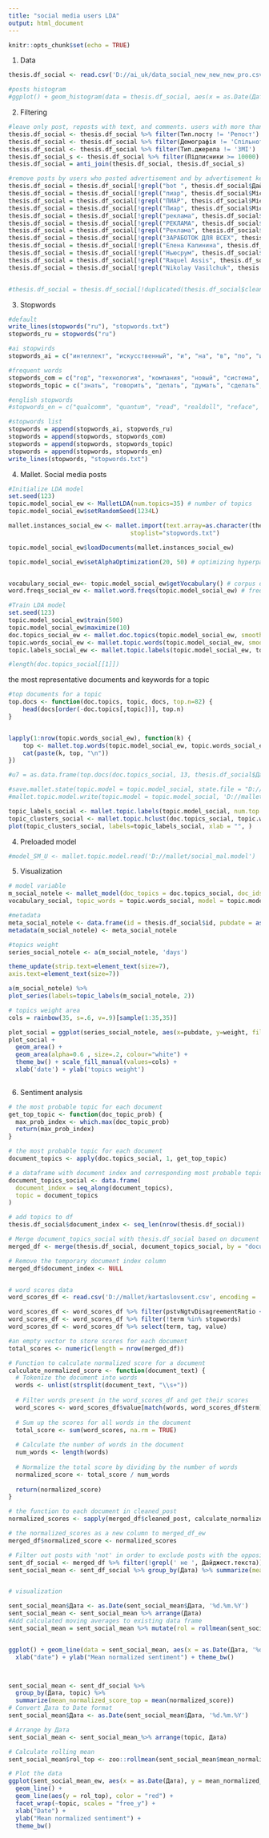 ---
title: "social media users LDA"
output: html_document
---

```{r setup, include=FALSE}
knitr::opts_chunk$set(echo = TRUE)
```

1) Data
```{r}
thesis.df_social <- read.csv('D://ai_uk/data_social_new_new_new_pro.csv', encoding = 'UTF-8')

#posts histogram
#ggplot() + geom_histogram(data = thesis.df_social, aes(x = as.Date(Дата, "%d.%m.%Y")))
```

2) Filtering
```{r}

#leave only post, reposts with text, and comments. users with more than 10000 followers are not considered (mostly, they are news channels)
thesis.df_social <- thesis.df_social %>% filter(Тип.посту != 'Репост')
thesis.df_social <- thesis.df_social %>% filter(Демографія != 'Спільнота')
thesis.df_social <- thesis.df_social %>% filter(Тип.джерела != 'ЗМІ')
thesis.df_social_s <- thesis.df_social %>% filter(Підписники >= 10000)
thesis.df_social = anti_join(thesis.df_social, thesis.df_social_s)

#remove posts by users who posted advertisement and by advertisement keywords 
thesis.df_social = thesis.df_social[!grepl("bot ", thesis.df_social$Дайджест.текста),]
thesis.df_social = thesis.df_social[!grepl("пиар", thesis.df_social$Місце.публікації),]
thesis.df_social = thesis.df_social[!grepl("ПИАР", thesis.df_social$Місце.публікації),]
thesis.df_social = thesis.df_social[!grepl("Пиар", thesis.df_social$Місце.публікації),]
thesis.df_social = thesis.df_social[!grepl("реклама", thesis.df_social$Місце.публікації),]
thesis.df_social = thesis.df_social[!grepl("РЕКЛАМА", thesis.df_social$Місце.публікації),]
thesis.df_social = thesis.df_social[!grepl("Реклама", thesis.df_social$Місце.публікації),]
thesis.df_social = thesis.df_social[!grepl("ЗАРАБОТОК ДЛЯ ВСЕХ", thesis.df_social$Автор),]
thesis.df_social = thesis.df_social[!grepl("Елена Калинина", thesis.df_social$Автор),]
thesis.df_social = thesis.df_social[!grepl("Ньюсрум", thesis.df_social$Автор),]
thesis.df_social = thesis.df_social[!grepl("Raquel Assis", thesis.df_social$Автор),]
thesis.df_social = thesis.df_social[!grepl("Nikolay Vasilchuk", thesis.df_social$Автор),]


#thesis.df_social = thesis.df_social[!duplicated(thesis.df_social$cleaned_post), ]

```


3) Stopwords
```{r}

#default 
write_lines(stopwords("ru"), "stopwords.txt")
stopwords_ru = stopwords("ru")

#ai stopwirds
stopwords_ai = c("интеллект", "искусственный", "и", "на", "в", "по", "или", "для", "в", "а", "как", "это", "с", "мой", "также", "что", "ии", "ai", "который", "твой", "сей", "ком", "свой", "слишком", "нами", "весь", "будь", "чаще", "ваш", "наш", "затем", "еще", "тот", "каждый", "мочь", "оба", "зато", "ваш", "такой", "нередко", "откуда", "очень", "сам", "ты", "однако", "сразу", "кроме", "вообще", "хороший", "пока", "ещё", "intelligence", "artificial", "the", "in", "learning", "to", "machine")

#frequent words
stopwords_com = c("год", "технология", "компания", "новый", "система", "цифровой", "использовать", "время", "решение", "создать", "мир", "развитие", "первый", "основа", "использование", "область", "являться", "приложение", "читать", "пользователь", "сфера")
stopwords_topic = c("знать", "говорить", "делать", "думать", "сделать", "работа", "and", "for", "with", "data", "you", "technology", "from", "new", "science", "and", "the", "являться", "with", "for", "data", "technology", "market", "digital" )

#english stopwords
#stopwords_en = c("qualcomm", "quantum", "read", "realdoll", "reface", "research", "reuters", "robotics", "rtx", "running", "samsung", #"science", "services", "siemens", "siri", "site", "smart", "snapdragon", "software", "sony", "spacex", "specific", "spotify","star", "startup", #"store", "streechers", "street", "sun", "super", "syngenta", "system", "systems", "tags", "tapes", "tech", "technologies", "technology", #"telegram", "tesla", "that", "the", "tiktok", "times", "toyota", "truesync", "twitter", "uber", "ventures", "verdictum", "view", "vision", #"volvo", "watch", "web", "weeder", "whatsapp", "while", "whitechapel", "windows", "with", "word", "world", "woven", "xiaomi", "xxi", "york", #"youtube", "zivert", "zoom")

#stopwords list
stopwords = append(stopwords_ai, stopwords_ru)
stopwords = append(stopwords, stopwords_com)
stopwords = append(stopwords, stopwords_topic)
stopwords = append(stopwords, stopwords_en)
write_lines(stopwords, "stopwords.txt")
```


4) Mallet. Social media posts 
```{r}

#Initialize LDA model
set.seed(123)
topic.model_social_ew <- MalletLDA(num.topics=35) # number of topics
topic.model_social_ew$setRandomSeed(1234L)

mallet.instances_social_ew <- mallet.import(text.array=as.character(thesis.df_social_ew$cleaned_post),
                                  stoplist="stopwords.txt") 

topic.model_social_ew$loadDocuments(mallet.instances_social_ew) 

topic.model_social_ew$setAlphaOptimization(20, 50) # optimizing hyperparameters


vocabulary_social_ew<- topic.model_social_ew$getVocabulary() # corpus dictionary
word.freqs_social_ew <- mallet.word.freqs(topic.model_social_ew) # frequency table
```

```{r}

#Train LDA model
set.seed(123)
topic.model_social_ew$train(500)
topic.model_social_ew$maximize(10)
doc.topics_social_ew <- mallet.doc.topics(topic.model_social_ew, smoothed=TRUE, normalized=TRUE)
topic.words_social_ew <- mallet.topic.words(topic.model_social_ew, smoothed=TRUE, normalized=TRUE)
topic.labels_social_ew <- mallet.topic.labels(topic.model_social_ew, topic.words_social_ew, 10)

#length(doc.topics_social[[1]])

```


the most representative documents and keywords for a topic 
```{r}
#top documents for a topic
top.docs <- function(doc.topics, topic, docs, top.n=82) {
    head(docs[order(-doc.topics[,topic])], top.n)
}


lapply(1:nrow(topic.words_social_ew), function(k) {
    top <- mallet.top.words(topic.model_social_ew, topic.words_social_ew[k,], 10) %>% select("term")
    cat(paste(k, top, "\n")) 
})

#u7 = as.data.frame(top.docs(doc.topics_social, 13, thesis.df_social$Дайджест.текста))

#save.mallet.state(topic.model = topic.model_social, state.file = "D://mallet/social_mallet_state.gz")
#mallet.topic.model.write(topic.model = topic.model_social, 'D://mallet/social_mal.model')

```


```{r}
topic_labels_social <- mallet.topic.labels(topic.model_social, num.top.words = 2)
topic_clusters_social <- mallet.topic.hclust(doc.topics_social, topic.words_social, balance = 0.5)
plot(topic_clusters_social, labels=topic_labels_social, xlab = "", )
```

4) Preloaded model
```{r}
#model_SM_U <- mallet.topic.model.read('D://mallet/social_mal.model')
```

5) Visualization
```{r}

# model variable
m_social_notele <- mallet_model(doc_topics = doc.topics_social, doc_ids = thesis.df_social$id, vocab = 
vocabulary_social, topic_words = topic.words_social, model = topic.model_social)

#metadata
meta_social_notele <- data.frame(id = thesis.df_social$id, pubdate = as.Date(thesis.df_social$Дата, "%d.%m.%Y"))
metadata(m_social_notele) <- meta_social_notele

#topics weight
series_social_notele <- a(m_social_notele, 'days')

theme_update(strip.text=element_text(size=7), 
axis.text=element_text(size=7))

a(m_social_notele) %>%
plot_series(labels=topic_labels(m_social_notele, 2))
```

```{r}

# topics weight area 
cols = rainbow(35, s=.6, v=.9)[sample(1:35,35)]

plot_social = ggplot(series_social_notele, aes(x=pubdate, y=weight, fill=as.character(topic)))
plot_social + 
  geom_area() +
  geom_area(alpha=0.6 , size=.2, colour="white") +
  theme_bw() + scale_fill_manual(values=cols) +
  xlab('date') + ylab('topics weight')
  
```


6) Sentiment analysis
```{r}
# the most probable topic for each document
get_top_topic <- function(doc_topic_prob) {
  max_prob_index <- which.max(doc_topic_prob)
  return(max_prob_index)
}

# the most probable topic for each document
document_topics <- apply(doc.topics_social, 1, get_top_topic)

# a dataframe with document index and corresponding most probable topic
document_topics_social <- data.frame(
  document_index = seq_along(document_topics),
  topic = document_topics
)

# add topics to df
thesis.df_social$document_index <- seq_len(nrow(thesis.df_social))

# Merge document_topics_social with thesis.df_social based on document index
merged_df <- merge(thesis.df_social, document_topics_social, by = "document_index", all.x = TRUE)

# Remove the temporary document index column
merged_df$document_index <- NULL


# word scores data
word_scores_df <- read.csv('D://mallet/kartaslovsent.csv', encoding = 'UTF-8', sep = ';')

word_scores_df <- word_scores_df %>% filter(pstvNgtvDisagreementRatio < 0.5)
word_scores_df <- word_scores_df %>% filter(!term %in% stopwords)
word_scores_df <- word_scores_df %>% select(term, tag, value)

#an empty vector to store scores for each document
total_scores <- numeric(length = nrow(merged_df))

# Function to calculate normalized score for a document
calculate_normalized_score <- function(document_text) {
  # Tokenize the document into words
  words <- unlist(strsplit(document_text, "\\s+"))
  
  # Filter words present in the word_scores_df and get their scores
  word_scores <- word_scores_df$value[match(words, word_scores_df$term)]
  
  # Sum up the scores for all words in the document
  total_score <- sum(word_scores, na.rm = TRUE)
  
  # Calculate the number of words in the document
  num_words <- length(words)
  
  # Normalize the total score by dividing by the number of words
  normalized_score <- total_score / num_words
  
  return(normalized_score)
}

# the function to each document in cleaned_post
normalized_scores <- sapply(merged_df$cleaned_post, calculate_normalized_score)

# the normalized_scores as a new column to merged_df_ew
merged_df$normalized_score <- normalized_scores

# Filter out posts with 'not' in order to exclude posts with the opposite score
sent_df_social <- merged_df %>% filter(!grepl(' не ', Дайджест.текста))
sent_social_mean <- sent_df_social %>% group_by(Дата) %>% summarize(mean_sent = mean(normalized_score))


# visualization

sent_social_mean$Дата <- as.Date(sent_social_mean$Дата, '%d.%m.%Y')
sent_social_mean <- sent_social_mean %>% arrange(Дата)
#Add calculated moving averages to existing data frame
sent_social_mean = sent_social_mean %>% mutate(rol = rollmean(sent_social_mean$mean_sent, 5,fill = NA))


ggplot() + geom_line(data = sent_social_mean, aes(x = as.Date(Дата, '%d.%m.%Y'), y = mean_sent)) + geom_line(data = sent_social_mean, aes(x = as.Date(Дата, '%d.%m.%Y'), y = rol),color="red") + 
  xlab("date") + ylab("Mean normalized sentiment") + theme_bw()



sent_social_mean <- sent_df_social %>% 
  group_by(Дата, topic) %>% 
  summarize(mean_normalized_score_top = mean(normalized_score))
# Convert Дата to Date format
sent_social_mean$Дата <- as.Date(sent_social_mean$Дата, '%d.%m.%Y')

# Arrange by Дата
sent_social_mean <- sent_social_mean_%>% arrange(topic, Дата)

# Calculate rolling mean
sent_social_mean$rol_top <- zoo::rollmean(sent_social_mean$mean_normalized_score_top, 5, fill = NA)

# Plot the data
ggplot(sent_social_mean_ew, aes(x = as.Date(Дата), y = mean_normalized_score_top)) +
  geom_line() +
  geom_line(aes(y = rol_top), color = "red") + 
  facet_wrap(~topic, scales = "free_y") +
  xlab("Date") +
  ylab("Mean normalized sentiment") + 
  theme_bw()

```





